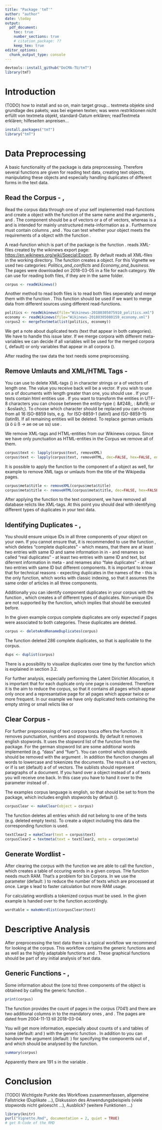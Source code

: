 ```yaml
---
title: "Package 'tmT'"
author: "author"
date: \today
output:
  pdf_document:
    toc: true
    number_sections: true
    # citation_package: ??
    keep_tex: true
editor_options: 
  chunk_output_type: console
---
```

```r
devtools::install_github("DoCMA-TU/tmT")
library(tmT)
```
\newpage
# Introduction
(TODO) how to install and so on, main target group...
textmeta objekte sind grundlage des pakets; was bei eigenen texten; was wenn restriktionen nicht erfüllt von textmeta objekt, standard-Datum erklären; readTextmeta erklären; hilfeseiten anpreisen...
```r
install.packages("tmT")
library("tmT")
```

# Data Preprocessing
A basic functionality of the package is data preprocessing. Therefore several functions are given for reading text data, creating text objects, manipulating these objects and especially handling duplicates of different forms in the text data.

## Read the Corpus - \texttt{textmeta}, \texttt{readWikinews}
Read the corpus data through one of your self implemented read-functions and create a \texttt{textmeta} object with the function of the same name and the arguments \texttt{text}, \texttt{meta} and \texttt{metamult}. The \texttt{text} component should be a \texttt{list} of \texttt{character} vectors or a \texttt{list} of \texttt{lists} of \texttt{character} vectors, whereas \texttt{meta} is a \texttt{data.frame} and \texttt{metamult} is intended for mainly unstructured meta-information as a \texttt{list}. Furthermore \texttt{meta} must contain columns \texttt{id}, \texttt{date} and \texttt{title}.
You can test whether your object meets the requirements of a \texttt{textmeta} object with the function \texttt{is.textmeta}.

A read-function which is part of the package \texttt{tmT} is the function \texttt{readWikinews}. \texttt{readWikinews} reads XML-files created by the wikinews export page: [https://en.wikinews.org/wiki/Special:Export](https://en.wikinews.org/wiki/Special:Export "Wikinews Export pages"). By default \texttt{readWikinews} reads all XML-files in the working directory. The function creates a \texttt{textmeta} object. For this Vignette we used two categories: *Politics_and_conflicts* and *Economy_and_business*. The pages were downloaded on 2018-03-05 in a file for each category. We can use \texttt{readWikinews} for reading both files, if they are in the same folder.

```r
corpus <- readWikinews()
```

Another method to read both files is to read both files seperately and merge them with the function \texttt{mergeTextmeta}. This function should be used if we want to merge data from different sources using different read-functions.

```r
politics <- readWikinews(file="Wikinews-20180305075910_politics.xml")
economy <- readWikinews(file="Wikinews-20180305080159_economy.xml")
corpus2 <- mergeTextmeta(list(politics, economy))
```

We get a note about duplicated texts (text that appear in both categories). We have to handle this issue later. If we merge corpora with different meta-variables we can decide if  all variables will be used for the merged corpora (\texttt{all = TRUE}, default) or only variables that appear in all corpora (\texttt{all = FALSE}).

After reading the raw data the text needs some preprocessing.

## Remove Umlauts and XML/HTML Tags - \texttt{removeXML removeHTML removeUmlauts}
You can use \texttt{removeXML} to delete XML-tags (\texttt{<...>}) in character strings or a \texttt{list} of \texttt{character} vectors of length one. The value you receive back will be a \texttt{character} vector. If you wish to use \texttt{removeXML} on a \texttt{list} of documents with length greater than one, you should use \texttt{lapply(object, removeXML, ...)}. 
If your texts contain html entities use \texttt{removeHTML}. If you want to transform the entities in UTF-8 characters you can choose between the entity-type (\texttt{dec=TRUE}: \&#248;, \texttt{hex=TRUE}: \&#xf8; or \texttt{entity=TRUE}: \&oslash;). To choose which character should be replaced you can choose from all 16 ISO-8859 lists, e.g. \texttt{symbolList=c(1,15)} for ISO-8859-1 (latin1) and ISO-8859-15 (latin9). If \texttt{delete=TRUE} all remaining entities will be deleted.
To replace german umlauts (ä ö ü ß -> ae oe ue ss) use \texttt{removeUmlauts}.

We remove XML-tags and HTML-entities from our Wikinews corpus. Since we have only punctuation as HTML-entities in the Corpus we remove all of them.
```r
corpus$text <- lapply(corpus$text, removeXML)
corpus$text <- lapply(corpus$text, removeHTML, dec=FALSE, hex=FALSE, entity=FALSE)
```
It is possible to apply the function to the \texttt{meta} component of a \texttt{textmeta} object as well, for example to remove XML tags or umlauts from the title of the Wikipedia pages.
```r
corpus$meta$title <- removeXML(corpus$meta$title)
corpus$meta$title <- removeHTML(corpus$meta$title, dec=FALSE, hex=FALSE, entity=FALSE)
```
After applying the function to the text component, we have removed all database relicts like XML-tags. At this point you should deal with identifying different types of duplicates in your text data.

## Identifying Duplicates - \texttt{deleteAndRenameDuplicates}, \texttt{duplist}
You should ensure unique IDs in all three components of your \texttt{textmeta} object on your own. If you cannot ensure that, it is recommended to use the function \texttt{deleteAndRenameDuplicates}, which deletes "complete duplicates" - which means, that there are at least two entries with same ID and same information in \texttt{text} \textit{and} in \texttt{meta} - and renames so called "real duplicates" - at least two entries with same ID and text, but diferrent information in meta - and renames also "fake duplicates" - at least two entries with same ID but different \texttt{text} components. \colorbox{red}{TODO:[Genauer was umbenannt wird, tabelle mit beschreibung]} It is important to know that for technical reasons - expecting duplicates in the names of the \texttt{lists} - this is the only function, which works with classic indexing, so that it assumes the same order of articles in all three components.

Additionally you can identify \texttt{text} component duplicates in your corpus with the function \texttt{duplist}, which creates a \texttt{list} of different types of duplicates. Non-unique IDs are not supported by the function, which implies that \texttt{deleteAndRenameDuplicates} should be executed before.

In the given example corpus complete duplicates are only expected if pages were associated to both categories. These duplicates are deleted. 
```r
corpus <- deleteAndRenameDuplicates(corpus)
```
The function \texttt{deleteAndRenameDuplicates} deleted 286 complete duplicates, so that \texttt{duplist} is applicable to the corpus.
```r
dups <- duplist(corpus)
```
There is a possibility to visualize duplicates over time by the function \texttt{plotScot} which is explained in section 3.2.

For further analysis, especially performing the Latent Dirichlet Allocation, it is important that for each duplicate only one page is considered. Therefore it is the aim to reduce the corpus, so that it contains all pages which appear only once and a represantative page for all pages which appear twice or more frequent. In our example we have only duplicated texts containing the empty string \texttt{""} or small relicts like \texttt{"\_\_NOTOC\_\_"} or \texttt{"* * *"}

## Clear Corpus - \texttt{makeClear}
For further preprocessing of text corpora tosca offers the function \texttt{makeClear}. It removes punctuation, numbers and stopwords. By default it removes english stopwords. It uses the stopword list of the function \texttt{stopwords} from the \texttt{tm} package. For the german stopword list are some additional words implemented (e.g. "dass" and "fuer"). You can control which stopwords should be removed with the argument \texttt{sw}. In addition the function changes all words to lowercase and tokenizes the documents. The result is a \texttt{list} of \texttt{character} vectors, or if \texttt{paragraph} is set \texttt{TRUE} (default) a \texttt{list} of \texttt{lists} of \texttt{character} vectors. The sublists should represent paragraphs of a document. If you hand over a \texttt{textmeta} object instead of a \texttt{list} of texts you will receive one back. In this case you have to hand it over to the parameter \texttt{object} instead of \texttt{text}.

The examples corpus language is english, so that \texttt{sw} should be set to \texttt{stopwords()} from the \texttt{tm} package, which includes english stopwords by default (\texttt{kind = "en"}). 
```r
corpusClear <- makeClear(object = corpus)
```

The function \texttt{makeClear} deletes all \texttt{meta} entries which did not belong to one of the texts (e.g. deleted empty texts).
To create a \texttt{textmeta} object including this data the corresponding function is used.

```r
textClear2 = makeClear(text = corpus$text)
corpusClear2 = textmeta(text = textClear2, meta = corpus$meta)
```


## Generate Wordlist - \texttt{makeWordlist}
After clearing the corpus with the function \texttt{makeClear} we are able to call the function \texttt{makeWordlist}, which creates a table of occuring words in a given corpus. THe function \texttt{table} needs much RAM. That's a problem for bis Corpora. In \texttt{makeWordlist}  we use the parameter \texttt{k} (default: \texttt{100000L}) to reduce the number of texts which are processed at once. Large \texttt{k}s lead to faster calculation but more RAM usage.

For calculating wordlists a tokenized corpus must be used. In the given example \texttt{corpusClear\$text} is handed over to the function accordingly.
```r
wordtable = makeWordlist(corpusClear$text)
```

# Descriptive Analysis
After preprocessing the text data there is a typical workflow we recommend for looking at the corpus. This workflow contains the generic functions \texttt{print} and \texttt{summary} as well as the highly adaptable functions \texttt{plotScot} and \texttt{plotWord}. These graphical functions should be part of any initial analysis of text data.

## Generic Functions - \texttt{print}, \texttt{summary}
Some information about the (one to) three components of the \texttt{textmeta} object is obtained by calling the generic function \texttt{print}.
```r
print(corpus)
```
The function provides the count of pages in the corpus (7041) and there are two additional columns in \texttt{meta} to the mandatory ones \texttt{id}, \texttt{date} and \texttt{title}. The pages are dated from 2004-11-13 till 2018-03-04.

You will get more information, especially about counts of \texttt{NA}s and tables of some \texttt{candidates} (default: \texttt{resource} and \texttt{downloadDate}) with the generic function \texttt{summary}. In addition to \texttt{candidates} you can handover the argument \texttt{list.names} (default: \texttt{names(object)}) for specifying the components out of \texttt{text}, \texttt{meta} and \texttt{metamult} which should be analysed by the function.
```r
summary(corpus)
```
Apparently there are 191 \texttt{NA}s in the variable \texttt{date}.

<!-- ## Visualisation of Corpus over Time - \texttt{plotScot} -->
<!-- One of the descriptive plotting functions in the package is \texttt{plotScot} (\textbf{S}ub\textbf{C}orpus\textbf{O}ver\textbf{T}ime) which creates a plot of counts or proportion of either documents or words in a (sub)corpus over time. The subcorpus is specified by \texttt{id} and it is possible to set the \texttt{unit} to which the dates should be floored (default: \texttt{"month"}). The argument \texttt{curves = c("exact", "smooth", "both")} determine which curve(s) should be plotted. If you select \texttt{type = "words"}, the object which you handover should be a cleared \texttt{textmeta} object. If \texttt{type = "docs"} (default) you can hand over untokenized \texttt{textmeta} object as well. -->

<!-- First of all the complete example corpus is plotted, as exact and smoothed curve. -->
<!-- ```{r, fig.width=5, fig.height=2.8, fig.align=2} -->
<!-- plotScot(corpusClear, curves = "both") -->
<!-- ``` -->
<!-- The black curve is the exact one and the red curve represents the smoothed values. As you can see there is a peak of assignments of pages to (sub)categories between December 2012 and January 2013. This is the result of 239 pages which were assigned on January 9, 2013 to one of the subcategories of the category "Medicine". The earliest pages of the subcorpus \texttt{bigdata} were assigned on September 9, 2013. -->
<!-- ```{r} -->
<!-- print(bigdata) -->
<!-- ``` -->
<!-- The following visualisation is one of the most important you should look at while analysing text data because it is useful to identify duplicates. -->
<!-- ```{r, fig.width=5, fig.height=2.8, fig.align=2} -->
<!-- plotScot(corpus, id = myUniques, rel = TRUE) -->
<!-- ``` -->
<!-- The proportion of the pages which IDs are in \texttt{myUnique} (relative to the whole corpus) is very useful for identifying time effects concerning duplicates. In the wikipedia corpus there are some drops for example on October 2011 with $0.79$ and on July 2015 with $0.83$. The zeros from August to November of 2004, January and March of 2005 and May of 2006 results from no articles in the whole corpus during these time periods. It is possible to get these values as \texttt{NAs} by setting \texttt{natozero = FALSE} in \texttt{plotScot}. This only has an effect if \texttt{rel = TRUE} and is offered by many other functions in the package. Usually all plot functions in the package \texttt{tmT} return the data belonging to the plot as invisible output. These plot functions offer a lot more functionality, which cannot be displayed in detail here. You can have a look at the corresponding help functions for further possibilities. -->

<!-- ## Frequency Analysis - \texttt{plotWord} -->
<!-- The other descriptive plotting function is \texttt{plotWord} which performs a frequency analysis. Most of the arguments does not differ from \texttt{plotScot}. But the options \texttt{wordlist} and \texttt{link = c("and", "or")} are added for specifying the words of the frequency analysis and their link within one vector. In detail \texttt{wordlist} could either be a \texttt{list} of \texttt{character} vectors or a single \texttt{character} vector, which will be coerced to a \texttt{list} of the vectors length. Each \texttt{list} entry represents a set of words which all (default \texttt{link = "and"}) or one of them (\texttt{link = "or"}) should appear in a article to be counted. The function uses \texttt{subcorpusWord} with \texttt{out = "count"}, which is explained later on, for counting. -->

<!-- The example corpus contains pages from Wikipedia concerning the categories (and their subcategories) "Journalism", "Medicine" and "Big data". Therefore some typical words out of these categories were taken to perform a frequency analysis. First of all the words \textit{hospital}, \textit{pill} and \textit{drug} were taken. -->
<!-- ```{r, fig.width=5, fig.height=3.5, fig.align=2, fig.show="hold"} -->
<!-- wordsMed = list("hospital", "pill", "drug", c("hospital", "pill", "drug")) -->
<!-- plotWord(corpusClear, wordlist = wordsMed, curves = "smooth", -->
<!--   ylim = c(0, 20), legend = "topleft") -->
<!-- plotWord(corpusClear, wordlist = wordsMed, link = "or", curves = "smooth", -->
<!--   ylim = c(0, 20), legend = "topleft") -->
<!-- ``` -->
<!-- In the figures above you can see the difference between the \textit{and} link and \textit{or} link. The three curves indicating the single words rises to the end of observation time and seem proprtional to the observed pages over time. The word \textit{pill} appears much less than the other two words and for this reason the curve of all three words together, which always has to lie beneath the lowest single curve if \texttt{link = "and"}, is zero on nearly every observation point. In the second figure the same single curves are shown. The fourth curve represents all three words again, but setting \texttt{link = "or"}. Off course the curve has to lie above all three single curves at every point. This is given except in one point which is caused by smoothing the curves. The curve lies above the three others in every point if you choose \texttt{curves = "exact"}. While the effect of the word \textit{pill} is marginal for the cumulated curve it is remarkable that the intersect between pages, which contain the word \textit{hospital} or \textit{drug}, is not as high as one could expect. -->

<!-- In another figure the counts of pages in which the words \textit{scale}, \textit{large} and \textit{computer} appear, are analysed. You can see that it is often useful to compare smoothed and exact curves. -->
<!-- ```{r, fig.width=5, fig.height=3, fig.align=2} -->
<!-- plotWord(corpusClear, wordlist = list(c("scale", "large", "computer")), link = "or", -->
<!--   curves = "both", both.lwd = 2, legend = "topleft") -->
<!-- ``` -->
<!-- With setting \texttt{curves = "both"}, which means that exact and smoothed curves are plotted, you can see the event on January 2013, like in the first figure of \texttt{plotScot}, in the light blue (exact) curve. This shows that the event is not limited to pages from the category "Medicine". Therefore the event could have to do with some database structuring of Wikipedia at these dates or maybe the curve which should specify words from the category "Big data" includes pages from the category "Medicine". The bigger and deeper colored curves represents the smoothed values. This ones increases for later dates. This fits to the expectation of "Big data" as a more modern category than the other ones. However there is no chance of validation due to this figure. -->

<!-- ## Write CSV Files - \texttt{showArticles}, \texttt{showMetadata} -->
<!-- There are two functions for writing csv files implemented in the \texttt{tmT} package. Both needs an any-formated \texttt{textmeta} object in \texttt{showArticles}, respectively the \texttt{meta} component of any-formated \texttt{textmeta} object in \texttt{showMetadata}, so you can even handover a \texttt{textmeta} object with tokenized documents to \texttt{showArticles}. The default of the parameter \texttt{id} in \texttt{showArticles} are all document IDs of the corpus as a \texttt{character} vector, but it is possible to handover a \texttt{character} matrix as well, so that each column will be represented in seperated csv file. In the first column of the csv file there will be the ID of each document, in the second and third the title and the date, whereas in the fourth column there will be the text itself. -->

<!-- Six IDs are sampled from the whole corpus with a given seed. These pages are saved as \texttt{corpus1lesen.csv} and are returned as invisible to \texttt{temp}. -->
<!-- ```{r} -->
<!-- set.seed(123) -->
<!-- id = sample(corpus$meta$id, 6) -->
<!-- temp = showArticles(corpus, id = id) -->
<!-- temp[, c("id", "date", "title")] -->
<!-- ``` -->
<!-- These six pages contain a "real duplicate". Looking at the column \texttt{id} you can identify them. The six titles seems to lead to pages which are from different categories. Therefore you can have a look at the meta data. -->

<!-- The default of the parameter \texttt{id} in \texttt{showMetadata} are the IDs which are in the column \texttt{meta\$id}. You can also handover a matrix of IDs like in \texttt{showArticles} and you can specify which columns of the \texttt{meta} component you want to be written in the csv by setting the argument \texttt{cols} (default: \texttt{colnames(meta)}). -->

<!-- Analogously to \texttt{showArticles} the following code example will create three files named \texttt{corpus<i>meta.csv}, where $i = 1,2,3$ stands for the $i$-th column of the matrix of IDs. -->
<!-- ```{r} -->
<!-- temp = showMetadata(corpus$meta, id = matrix(id, nrow = 2), -->
<!--   cols = c("title", "categoryCall", "touched")) -->
<!-- temp -->
<!-- ``` -->
<!-- The function shows that the sampled pages are from all three category calls "Medicine", "Journalism" and "Big data". Five out of six pages were touched in the last month before downloading. -->

<!-- # Generating Subcorpora -->
<!-- The preprocessing which was done before is mandatory. For further preparation the package offers functions for filtering the corpus by dates, wordcount or search terms to generate subcorpora. -->

<!-- ## Filter Corpus by Dates - \texttt{subcorpusDate} -->
<!-- There are two implemented ways to filter your text corpora: One of these is the function \texttt{subcorpusDate}, which filters a given \texttt{textmeta} object by a time period. The function works on any formated objects of \texttt{class} \texttt{textmeta} and extracts documents out of the \texttt{text} component, from which the date column in the \texttt{meta} component is in between \texttt{s.date} and \texttt{e.date} - including texts from both dates. The return value is the filtered \texttt{textmeta} object or a \texttt{list} which could be the \texttt{text} component of a \texttt{textmeta} object respectively, if you hand over the \texttt{text} and \texttt{meta} component not as a \texttt{textmeta} object. -->

<!-- The example corpus is filtered to pages which are first associated between 2011 and 2016. -->
<!-- ```{r} -->
<!-- corpusDate = subcorpusDate(corpusClear, s.date = "2011-01-01", e.date = "2016-12-31") -->
<!-- print(corpusClear) -->
<!-- print(corpusDate) -->
<!-- ``` -->
<!-- The filtered corpus contains 2353 pages. TODO:(differenz ...) -->

<!-- ## Filter Corpus by Wordcount - \texttt{subcorpusCount} -->
<!-- TODO:(folgt...) -->

<!-- ## Filter Corpus by Words - \texttt{subcorpusWord} -->
<!-- The use of \texttt{subcorpusWord} works analogously. It filters the \texttt{text} component of a \texttt{textmeta} object by appearances of specific words. The function uses regular expressions and is very powerful by this. It filters the given documents in the \texttt{text} component by some words handed over by \texttt{search}, which could be a simple \texttt{character} vector or a \texttt{list} of \texttt{data.frames}. In the case of a character vector handed over the entries of the vector are linked by an \textit{or}, so \textit{any} of the words must appear in one specific document for it to be returned. -->

<!-- Maybe you are not interested in the texts of the documents itself. Therefore you can set \texttt{out} to control the output: By default (\texttt{out = text}) you get the filtered documents or if you hand over the argument \texttt{object} the corresponding \texttt{textmeta} respectively back. If you choose \texttt{out = bin} you get the corresponding logical vector of indices and if you choose \texttt{out = count} you get a matrix - with the number of documents rows and the \texttt{search}-length respectively vector-length columns - which indicates in row \textit{i} and column \textit{j} how often the \textit{j}-th word of the \texttt{wordlist} appears in the according \textit{i}-th document. -->

<!-- First of all small examples are given for understanding the functionality of the function \texttt{subcorpusWord}. An examples for the \textit{or}-link is given by the next code example. -->
<!-- ```{r} -->
<!-- toyCorpus = list(text1 = "schaafdung", text2 = "anything") -->
<!-- searchterm = c("schaaf", "afd", "dung", "anything") -->
<!-- subcorpusWord(text = toyCorpus, search = searchterm, out = "bin") -->
<!-- ``` -->
<!-- The returned values are \texttt{TRUE} twice. There is at least one pattern in the \texttt{searchterm} vector which appears at least once in each of the strings \textit{schaafdung} and \textit{anything}. -->

<!-- In the case of a \texttt{list} of \texttt{data.frames} handed over each \texttt{data.frame} is linked by an \textit{or} and should contain columns \texttt{pattern}, \texttt{word} and \texttt{count}. The parameter \texttt{pattern} includs the search terms, the column \texttt{word} is a logical variable which controls whether words (\texttt{TRUE}) or patterns are searched. Alternatively \texttt{word} can be a \texttt{character} string containing the keyword \texttt{left} or \texttt{right} for left- or right-truncated search. You must set the argument \texttt{count} to an \texttt{integer}. As you can imagine this argument controls how often a word or pattern must appear in a document for it to be returned. Rows in each \texttt{data.frame} are linked by an \textit{and}. An example is given by the following code. -->
<!-- ```{r} -->
<!-- searchframe = data.frame(pattern = searchterm, word = FALSE, count = 1) -->
<!-- subcorpusWord(text = toyCorpus, search = searchframe, out = "bin") -->
<!-- ``` -->
<!-- In the case that \texttt{words} is handed over as \texttt{data.frame}, the \textit{and} link is active. The function checks whether all of the patterns appear as part of words in the two entries of \texttt{texts}. Therefore the function returns \texttt{FALSE} twice. -->

<!-- In another use case delete the word \textit{anything} from the search terms. -->
<!-- ```{r} -->
<!-- subcorpusWord(text = toyCorpus, search = searchframe[1:3,], out = "bin") -->
<!-- ``` -->
<!-- If you omit the word \textit{anything} from \texttt{words} you receive a \texttt{TRUE} for text1 (\textit{schaafdung}) - all three patterns appear in it - and a \texttt{FALSE} for text2 (\textit{anything}), because not all patterns appear in it, not even one of them. -->

<!-- An example of \texttt{out = count} to receive a count for each text and search term combination is given by the following. -->
<!-- ```{r} -->
<!-- subcorpusWord(text = list(text1 = c("i", "was", "here", "text"), -->
<!--   text2 = c("some", "text", "about", "some", "text", "and", "something", "other")), -->
<!--   search = c("some", "text"), out = "count") -->
<!-- ``` -->
<!-- In the case of \texttt{out = count} it is useful, that \texttt{search} is a simple \texttt{character} vector. -->

<!-- Another application of \texttt{subcorpusWord} is to apply the function with \texttt{word = TRUE}, so that the function searchs only for single words, not for strings containing these words. This is displayed by the following example. -->
<!-- ```{r} -->
<!-- searchterm = list(text1 = "land and and", text2 = c("and", "land", "and", "and")) -->
<!-- searchframe = list( -->
<!--   data.frame(pattern = "and", word = FALSE, count = 1), -->
<!--   data.frame(pattern = "and", word = TRUE, count = 1)) -->
<!-- subcorpusWord(text = searchterm, search = searchframe, out = "count") -->
<!-- ``` -->
<!-- The function returns counts \texttt{c(3, 4)} for the simple pattern search and \texttt{c(2, 3)} for the word search, cause the word \textit{and} appears once in every document of \texttt{searchterm} only as pattern and not as single word. -->

<!-- After understanding the functionality of the function, finally it is used for filtering the Wikipedia corpus. The example corpus is filtered to those pages which fit to the chosen categories sofar, that the name of one of the catagories should appear on the page at least once, even as pattern. It is not necessary to set \texttt{ignore.case} because the Wikipedia corpus was cleared before. This step includes that all words are lower case now. TODO:[AND OR, OR Logik] -->
<!-- ```{r} -->
<!-- searchterm = list( -->
<!--   data.frame(pattern = "journalism", word = FALSE, count = 1), -->
<!--   data.frame(pattern = c("big", "data"), word = FALSE, count = 1), -->
<!--   data.frame(pattern = "medicine", word = FALSE, count = 1)) -->
<!-- corpusFiltered = subcorpusWord(corpusDate, search = searchterm) -->
<!-- print(corpusDate) -->
<!-- print(corpusFiltered) -->
<!-- ``` -->
<!-- The date and word filtered corpus consists of 1460 pages. TODO:[differenz angeben] -->

<!-- # Latent Dirichlet Allocation -->
<!-- The main analytical functionality requested by text mining tools is to perform and analyse a Latent Dirichlet Allocation. In the package \texttt{tmT} this is ensured by the function \texttt{LDAstandard} for performing the LDA, functions for validating the LDA results and various functions to visualize the results in different ways, especially over time. It is possible to analyse individual articles and its topic allocations as well. In addition a function for preparing your corpus for performing a Latent Dirichlet Allocation is given. This function creates a object which can be handed over to the function you could use for a LDA. -->

<!-- ## Transform Corpus - \texttt{docLDA} -->
<!-- The last step before performing a Latent Dirichlet Allocation is to create corpus data, which could be handed over to the function \texttt{lda.collapsed.gibbs.sampler} from the \texttt{lda} package or the function \texttt{LDAstandard} from this package respectively. This is gained by using the function \texttt{docLDA} with its arguments \texttt{text} (\texttt{text} component of a \texttt{textmeta} object) and \texttt{vocab} (\texttt{character} vector of vocabularies). These vocabularies are the words which are taken into account for LDA. -->

<!-- You can have a look at the documentation of the \texttt{lda.collapsed.gibbs.sampler} for further reading. Now a short insight is given. The function offers options \texttt{ldacorrect}, \texttt{excludeNA} and \texttt{reduce} set all \texttt{TRUE} by default. The returned value is a \texttt{list} in which every entry symbolizes an article and contains a matrix with two rows. In the first row there is the index of each word in \texttt{vocab} minus one, in the second row there is the number of appearances of each word in the article. The option \texttt{ldacorrect = TRUE} ensures the second row is always one and the number of the appearances of the word will be shown by the number of columns belonging to this word. -->

<!-- Looking at the example corpus at first a new wordlist must be generated based on the filtered corpus. -->
<!-- ```{r} -->
<!-- wordtableFiltered = makeWordlist(corpusFiltered$text) -->
<!-- ``` -->
<!-- ```{r, eval = FALSE} -->
<!-- head(sort(wordtableFiltered$wordtable, decreasing = TRUE)) -->
<!-- ``` -->
<!-- ```{r, echo = FALSE} -->
<!-- sortedWords = sort(wordtableFiltered$wordtable, decreasing = TRUE) -->
<!-- a = head(sortedWords) -->
<!-- names(a)[1] = "-" -->
<!-- print(a) -->
<!-- ``` -->
<!-- The most frequent "word" which appears in the filtered corpora is the sign "-" with a count of 15431, so that it appears more than nine times on a page in mean. The second frequent word is \textit{edit}. Maybe this word and \textit{retrieved} should be handled as a stopword, as well "-" as word is discussable. Nevertheless these words are also considered for analysis. You could discuss whether it is meaningful to delete these words through an additional step of \texttt{makeClear} as done in section 2.4. -->
<!-- ```{r} -->
<!-- words5 = names(sortedWords)[sortedWords > 5] -->
<!-- pagesLDA = docLDA(text = corpusFiltered$text, vocab = words5) -->
<!-- ``` -->
<!-- After receiving the words which appear at least six times in the whole filtered corpus, the function \texttt{docLDA} is applied to the example corpus with \texttt{vocab = words5}. The object \texttt{pagesLDA} will be handed over to the function which performs a Latent Dirichlet Allocation. -->

<!-- ## Performing LDA - \texttt{LDAstandard} -->
<!-- The function which has to be applied first to the corpus manipulated by \texttt{docLDA} is \texttt{LDAstandard}. Therefore the function offers the options \texttt{K} (\texttt{integer}, default: \texttt{K = 100L}) to set the number of topics, \texttt{vocab} (\texttt{character} vector) for specifying the words which are considered in the manipulation of the corpus and several more e.g. number of iterations for the burnin (default: \texttt{burnin = 70}) and the number of iterations for the gibbs sampler (default: \texttt{num.iterations = 200}). The result will be saved in a \texttt{R} workspace, the first part of the results name can be specified by setting the option \texttt{folder} (default: \texttt{folder = "lda-result"}). -->

<!-- In the concrete example corpus the manipulated corpus \texttt{pagesLDA} is used for \texttt{documents}, the topic number is set to \texttt{K = 10} and for reproducibility a seed is set to \texttt{seed = 123}. The filename consist of the \texttt{folder} argument followed by the options of \texttt{K}, \texttt{num.iterations}, \texttt{burnin} and the \texttt{seed} of the LDA. -->
<!-- ```{r, eval = FALSE} -->
<!-- LDAstandard(documents = pagesLDA, K = 10L, vocab = words5, seed = 123) -->
<!-- load("lda-result-k10i200b70s123.RData") #umbenennen -->
<!-- ``` -->
<!-- ```{r, include = FALSE} -->
<!-- load("lda-result-k10i200b70s123.RData") -->
<!-- ``` -->
<!-- For validation of the LDA result and further analysis, the result is loaded back to workspace. -->

<!-- ## Validation of LDA Results - \texttt{intruderWords}, \texttt{intruderTopics} -->
<!-- For validation of LDA results there are two functions in the package. These functions expect user input, the user works like a text labeller. The LDA result is handed over by setting \texttt{beta = result\$topics}. During the function \texttt{intruderWords} the labeler gets a set of words. The number of words can be set by \texttt{numOutwords} (default: 5). This set represents one topic. It includes a number of intruders (default: \texttt{numIntruder = 1}), which can also be zero. In general, if the user identifies the intruder(s) correctly this is an identifier for a good topic allocation. You can set options \texttt{numTopwords} (default: 30) to control which top words of each topic are considered for this validation. In addition it is possible to enable or disable the possibility for the user to mark nonsense topics. By default this option is enabled (\texttt{noTopic = TRUE}). The true intruder can be printed to the console after each step with \texttt{printSolution = TRUE} (default: \texttt{FALSE}). -->
<!-- TODO:[non-preprocessed corpus nach removexml, ..] -->

<!-- The LDA result of the example corpus is checked by \texttt{intruderWords} with a number of intruders of zero or one. -->
<!-- ```{r, eval = FALSE} -->
<!-- set.seed(101) -->
<!-- intWords = intruderWords(beta = result$topics, numIntruder = 0:1) -->
<!-- ``` -->
<!-- ```{r, include = FALSE} -->
<!-- set.seed(101) -->
<!-- intWords = intruderWords(beta = result$topics, numIntruder = 0:1, -->
<!--   test = TRUE, testinput = as.character(c(5,0,0,5,1,2,0,5,3,5))) -->
<!-- ``` -->
<!-- ```{r, echo = FALSE} -->
<!-- set.seed(101) -->
<!-- toDelete = intruderWords(beta = result$topics, numIntruder = 0:1, -->
<!--   test = TRUE, testinput = "q", printSolution = TRUE) -->
<!-- ``` -->
<!-- As an illustration the first set is shown. Obviously the word \textit{newspaper} does not fit into the set with the words \textit{computational}, \textit{cell}, \textit{cells} and \textit{engineering}. Therefore the user would type \texttt{5} and press enter. If the user wants to mark nonsense topics he would type an \texttt{x} (in the summary the number of meaningful topics is shown) and \texttt{0} if he thinks there is no intruder word. Actually \textit{newspaper} is the true intruder in the set above. As an example user input \texttt{c(5, 0, 0, 5, 1, 2, 0, 5, 3, 5)} is considered. -->
<!-- ```{r} -->
<!-- print(intWords) -->
<!-- ``` -->
<!-- By printing the object of \texttt{intruderWords} to the console, you get information about options for the validation strategy and a results matrix with ten rows an three columns. The rows indicate the different sets of potential intruders. For each set the matrix contains information how many intruder are in the specific set, how many intruders were missed by the user and how many false intruders were named. Certainly the columns \texttt{missIntr} und \texttt{falseIntr} matchs if \texttt{numIntruder} is a scalar and the user names exactly this number of potential intruders for each set. -->
<!-- ```{r} -->
<!-- summary(intWords) -->
<!-- ``` -->
<!-- Applying \texttt{summary} to an object of type \texttt{intruderWords} will result in an ouput of some measures concerning the validation. Each function call contains ten sets. You are able to continue labelling by calling \texttt{intruderWords} with \texttt{oldResult = intWords} if your set was not finished. -->
<!-- ```{r, eval = FALSE} -->
<!-- intWords = intruderWords(oldResult = intWords) -->
<!-- ``` -->

<!-- Analogously to \texttt{intruderWords} you can use \texttt{intruderTopics} for validation the other way around. This function is used for validation of topics associated to a specific document instead of validation of words associated to one topic. Therefore the document is displayed in another window and a sample of topics - represented by the ten \texttt{top.topic.words} - is shown in the console. You should hand over in \texttt{text} the text component of the original untokenized corpus before manipulation by \texttt{makeClear}, so that the document is kind of readable. The user then names the intruder(s). There are options for different numbers of topics and intruders like in \texttt{intruderWords} as well. The parameter \texttt{theta} should be set to \texttt{result\$document\_expects} given \texttt{result} is the LDA result. An example call is given below. -->
<!-- ```{r, eval = FALSE} -->
<!-- intruderTopics(text = corpus$text, id = ldaID, -->
<!--   beta = result$topics, theta = result$document_expects) -->
<!-- ``` -->

<!-- ## Clustering of Topics - \texttt{clusterTopics}, \texttt{mergeLDA} -->
<!-- For analysing topic similarities it is useful to cluster the topics. The function \texttt{clusterTopics} implements this. The main argument is \texttt{topics} and should be set to the \texttt{topics} element of your \texttt{result} object. You could specify \texttt{file}, \texttt{width} and \texttt{height} (both \texttt{integers}) to write the resulting plot to a pdf. Other options are \texttt{topicnames} for labelling the topics in the plot and \texttt{method} (default: \texttt{"average"}), which influences the way the topics are clustered. The \texttt{method} statement is used for applying the distance matrix to the function \texttt{hclust}. The distance matrix is computed based on the hellinger distance and is returned in a list together with the value of the \texttt{hclust} call as invisible by \texttt{clusterTopics}. -->

<!-- ```{r, fig.width=5, fig.height=3.3, fig.align=2} -->
<!-- clustRes = clusterTopics(ldaresult = result, xlab = "Topic", ylab = "Distance") -->
<!-- names(clustRes) -->
<!-- ``` -->
<!-- The same plot as above can be recreated by calling \texttt{plot(clustRes\$cluster)}. In the plot you can see the similarities concerning the hellinger distance of the topics. Maybe it is of interest to look deeper at similar topics. In this example you could look at the topics 4 and 5. -->
<!-- ```{r} -->
<!-- library(lda) -->
<!-- top.topic.words(result$topics[4:5, ], num.words = 6) -->
<!-- ``` -->
<!-- The top six representative words of the topics 4 and 5 do not look like they come from similar topics. This can be a side effect of the example corpus which is only a set of articles from three different categories in wikipedia, but ten topics were choosen for the LDA. There are also many words in the corpus which should be deleted in preprocessing like \textit{edit} and one letter words. -->

<!-- It is possible to merge different results of LDAs by calling \texttt{mergeLDA(list(result1, result2, ..., resultN))}. The function \texttt{mergeLDA} binds the \texttt{topics} elements of the results by row and only consider words which appears in all results. As result you receive the \texttt{topics} matrix including all topics from the given results. -->

<!-- ## Visualisation of Topics over Time - \texttt{plotTopic} -->
<!-- As extension of the highly flexible functions \texttt{plotScot} and \texttt{plotWord} the package \texttt{tmT} offers at least one more plotting function of the same type. The function \texttt{plotTopic} does something very similar to these two functions. It pictures the counts or proportion of words allocated to different topics of a LDA result over time. The result object is handed over in \texttt{ldaresult}, the belonging IDs of documents as a \texttt{character} vector in \texttt{ldaid}. In \texttt{object} the function expect a strictly tokenized \texttt{textmeta} object. You could set \texttt{select} for selecting topics by an \texttt{integer} vector. By default all topics are selected. Analoguesly to \texttt{wnames} in \texttt{plotWord} it is possible to set topic names with \texttt{tnames}. By default the index and the most representative word (\texttt{top.topic.words}) per topic are chosen as names. For further individualisation the function offers mostly the same options as \texttt{plotScot} and \texttt{plotWord}. -->

<!-- Often it is useful to choose \texttt{curves = "smooth"} if you do not select topics, because there is a massive fluctuation of exact curves. However, it is important to have a look at the exact curves, because the smoothed curves are someway manipulated by the statement \texttt{smooth}, so the user is tempted to optimise the smoothing parameter for getting the curves he or she wants. -->
<!-- ```{r, fig.width=5.5, fig.height=3.5, fig.align=2} -->
<!-- plotTopic(object = corpusFiltered, ldaresult = result, ldaID = ldaID, -->
<!--   rel = TRUE, curves = "smooth", smooth = 0.1, legend = "none", ylim = c(0, 0.4)) -->
<!-- ``` -->
<!-- There are not less than three topics with clear peaks at the first quarter of the years 2012, 2014 and 2015. At the beginning of year 2013 there is also a small peak of another topic. This is a good example for identifying periods of time where reporting could be less diversely. In the given example it is cumbersome trying to find reasons for the peaks. -->

<!-- There is no difference of handing over an inflated corpus with documents which were not used for LDA. But the corpus must contain all documents of the LDA. -->
<!-- ```{r, fig.width=5.5, fig.height=3.5, fig.align=2} -->
<!-- plotTopic(object = corpusClear, ldaresult = result, ldaID = ldaID, -->
<!--   select = c(1:2, 7:8), rel = TRUE, curves = "both", smooth = 0.1) -->
<!-- ``` -->
<!-- In the graphic above you could see, that the topic \textit{medicine} is nearly time independent. However the topic \textit{news} has a peak on the first half of the year 2012, the topic \textit{syndrome} on the first quarter of 2014. The topic \textit{data} is less represented. Therefore the peak at the end of 2013 is considerable. The light colors display the exact curves. Obvoiusly they alternate irrregular. -->

<!-- ## Visualisation of Topic Share over Time - \texttt{sedimentPlot} -->
<!-- The function \texttt{sedimentPlot} offers possibilities to create so called sediment visualisations of topics over time. It requires arguments \texttt{ldaresult}, \texttt{ldaid} and \texttt{meta} as introduced before. There are options \texttt{select}, \texttt{tnames}, \texttt{unit} and others. Additionally you can set \texttt{threshold} to a \texttt{numeric} between 0 and 1, as a limit, which a topics proportion have to surpass at least once to be plotted. -->

<!-- Because this seems to be interesting topics \textit{T1.syndrome} (red curve), \textit{T3.health} (green) and \textit{T7.medicine} (blue) are plotted in a sediment plot. The chosen \texttt{unit} is \texttt{"bimonth"} (default is \texttt{"quarter"}). -->
<!-- ```{r, eval = FALSE} -->
<!-- sedimentPlot(ldaresult = result, ldaID = ldaID, meta = corpusFiltered$meta, -->
<!--   select = c(7, 3, 1), unit = "bimonth", sort = FALSE) -->
<!-- ``` -->
<!-- ```{r, echo=FALSE, fig.width=5.5, fig.height=3, fig.align=2} -->
<!-- par(mar = c(3.5,3,1.5,1.5)+0.1) -->
<!-- sedimentPlot(ldaresult = result, ldaID = ldaID, meta = corpusFiltered$meta, -->
<!--   select = c(7, 3, 1), unit = "bimonth", sort = FALSE) -->
<!-- # evtl legend optimieren, main, xlab, ylab -->
<!-- # evtl plotSediment statt sedimentPlot -->
<!-- ``` -->
<!-- (TODO) Interpretation. -->

<!-- ## Visualisation of Words in Topic over Time - \texttt{plotTopicWord, plotWordpt} -->
<!-- Another visualise topics over time is given by \texttt{plotTopicword}. It displays the counts or proportion of given topic word combinations. If \texttt{rel = TRUE} the baseline for normalisation are the words counts, not the counts of topics. Arguments which have to specified are \texttt{object} (corpus, \texttt{textmeta} object), \texttt{docs} (corpus manipulated by \texttt{docLDA}, the input for \texttt{LDAstandard}) and the \texttt{ldaresult} with its \texttt{ldaid} (IDs of documents in \texttt{docs} or \texttt{ldaresult} respectively). The function asks for \texttt{docs} for complexity reasons. The certain object should be created while preparation for LDA anyway. The options \texttt{wordlist} and \texttt{select} are known from other plot functions and offer a lot of different topic word combinations which should be plotted by \texttt{plotTopicword}. -->

<!-- In the example corpus the proportion of the word \textit{medical} in the topics one, three and seven is explored. The chosen word is the fifth most frequently word in the filtered corpus. The \texttt{top.topic.words} of the three chosen topics are \textit{syndrome} (lightgreen curve), \textit{health} (orange) and \textit{medicine} (purple). -->
<!-- ```{r, fig.width=5.5, fig.height=3.5, fig.align=2} -->
<!-- plotTopicWord(object = corpusFiltered, docs = pagesLDA, ldaresult = result, ldaID = ldaID, -->
<!--   wordlist = "medical", select = c(1, 3, 7), rel = TRUE, legend = "none") -->
<!-- ``` -->
<!-- The graphic shows that the word \textit{medical} is associated to the topic \textit{health} most often. Drops of the orange curve goes with peaks of the purple curve (\textit{medicine}). Aspects like this can be find easily with \texttt{plotTopicWord} and should lead to further analysis of the corresponding dates. The little peak of the topic allocations at January 2014 does not surprise because the topic itself has a massive peak at this date which you could see in the graphic before. -->

<!-- For interpretating it is important to keep in mind the baseline, the word counts of \textit{medical}. To display this the sums of all topic-word proportions are calculated and are expected to be one for all dates. -->
<!-- ```{r, eval = FALSE} -->
<!-- tab = plotTopicWord(corpusFiltered, pagesLDA, result, ldaID, "medical", rel = TRUE) -->
<!-- all(round(rowSums(tab[, -1]), 10) == 1) -->
<!-- ``` -->
<!-- ```{r, include = FALSE} -->
<!-- tab = plotTopicWord(corpusFiltered, pagesLDA, result, ldaID, "medical", rel = TRUE) -->
<!-- all(round(rowSums(tab[, -1]), 10) == 1) -->
<!-- ``` -->
<!-- ```{r, echo = FALSE} -->
<!-- all(round(rowSums(tab[, -1]), 10) == 1) -->
<!-- ``` -->
<!-- This is confirmed by the call above. For some analysis maybe it could be interesting to take the other possible baseline, the topic counts, into account. Therefore there is an additional function called \texttt{plotWordpt}. -->

<!-- The function \texttt{plotWordpt} works analogously like its pendant \texttt{plotTopicWord}, but with baseline topic sums instead of word sums. The difference between both functions \texttt{plotWordpt} and \texttt{plotTopicWord} is given by the fact that \texttt{plotWordpt} considers topic peaks. You will get the relative counts of the selected word(s) in the selected topic(s). Obviously all curves sum up to one if you choose any topic and the whole vocabulary list as wordlist. -->
<!-- ```{r, fig.width=5.5, fig.height=3.5, fig.align=2} -->
<!-- plotWordpt(object = corpusFiltered, docs = pagesLDA, ldaresult = result, ldaID = ldaID, -->
<!--   wordlist = "medical", select = c(1, 3, 7), rel = TRUE) -->
<!-- ``` -->
<!-- The plot indicates some peaks of the word \textit{medical} in the topic \textit{T3.health} especially in the middle of the years 2011, 2012 and 2014. The proportions of \textit{medical} in the other two topics do not differ from zero often. In the end of 2011 and the middle of 2013 the topic proportion of the word increases in both topics, but do not reach five percent of the topic words in the given months. -->

<!-- ## Visualisation of Words in Articles allocated to Topics - \texttt{plotWordSub} -->
<!-- Mention a problem where you want to identify words which are used frequently in articles allocated to a topic. The function which realizes a plot to the problem is called \texttt{plotWordSub}. The first problem is allocation of topics. Therefore you set a absolute or relative limit how often words of a given article are allocated to one topic. Additionally you have to specify whether one article is allocated exactly once, maximum once or multiple times depending on the \texttt{limit} argument. The default is \texttt{limit = 10} and \texttt{alloc = "multi"}, so an article is allocated to a topic if it contains at least 11 words which are allocated to the given topic. Multiple or no allocations are possible. After allocating the articles to the topics the function creates subcorpora using \texttt{subcorpusWord}. To control the filter you have to set the \texttt{search} argument. The counts of the subcorpora (normalized to their whole corpora) are plotted. There are many options to personalize your plot like in the other plot functions. -->
<!-- ```{r, fig.width=5.5, fig.height=3.5, fig.align=2} -->
<!-- searchmed = data.frame(pattern = "medical", word = TRUE, count = 4) -->
<!-- plotWordSub(object = corpusFiltered, ldaresult = result, ldaID = ldaID, limit = 1/3, -->
<!--   select = c(1, 3, 7), search = searchmed, unit = "quarter", legend = "bottomright") -->
<!-- ``` -->
<!-- The plot shows subcorpora generated by the \texttt{search} argument above, which means articles must contain the word \textit{medical} at least four times. The corpora from which these subcorpora are generated have to contain one third of words which are allocated to the corresponding topic (\texttt{limit = 1/3}). The curves of the topics \textit{T1.syndrome}, \textit{T3.health} and \textit{T7.medicine} differ lot from one to another quarter. This could be a problem of this example corpus, because the publication dates appears in groups, so that there are many quarters where no articles were published. This effect can be seen in the green curve best. The orange and purple curves seems to be interpretable, but time effects are difficult to determine from this plot. The function \texttt{subcorpusWord} could be used as a indicator how journalism reports in a given topic in dependence to the time. -->

<!-- ## Heatmap of Topics over Time including Clustering - \texttt{totHeat} -->
<!-- Beside the plot functions using \texttt{Base R} there is one function using functionality from \texttt{gplots}. The function is called \texttt{totHeat}. Maybe there will be an opportunity to implement this function in \texttt{Base R} in later updates. The use case for \texttt{totHeat} is given by searching for explicit peaks of coverage of some topics. Therefore the resulting heatmap shows the deviation of the proportion of a given topic at this current time from its mean proportion. In addition a dendrogramm is plotted on the left side of the heatmap showing similarities of topics. The clustering is performed with \texttt{hclust} on the dissimilarities computed by \texttt{dist}. -->

<!-- By default the  proportions are calculated on the article lengths, but it is possible to force calculation on only the LDA vocabulary by setting \texttt{object} to a \texttt{textmeta} object only including meta information. Otherwise a strictly tokenized \texttt{textmeta} object is required. The parameters \texttt{ldaresult} and \texttt{ldaid} expect a LDA result and according IDs like in functions mentioned before. Options \texttt{tnames} (topic label), \texttt{file} (if you want to save the plot in a pdf) and \texttt{unit} (default: round dates to \texttt{"year"}) are given as well. Additionally it is possible to set whether the deviations should be normalised to take different topic sizes into account (default: \texttt{norm = FALSE}). You can change the intervals of labeling on the x-axis by setting \texttt{date\_breaks}. By default (\texttt{date\_breaks = 1}) every label is drawn. If you choose \texttt{date\_breaks = 5} every fifth label will be drawn. -->

<!-- The peak of the topic \textit{T1.syndrome} in January 2014 was mentioned several times before. This should be visible in the following heatmap as well. As compromise between clarity and interpretability \texttt{unit = "quarter"} is chosen. -->
<!-- ```{r, fig.height=6, fig.width=10} -->
<!-- totHeat(object = corpusFiltered, ldaresult = result, ldaID = ldaID, unit = "quarter") -->
<!-- ``` -->
<!-- ```{r, fig.height=6, fig.width=10} -->
<!-- plotHeat(object = corpusFiltered, ldaresult = result, ldaID = ldaID, unit = "quarter") -->
<!-- ``` -->
<!-- As expected the \textit{T1.syndrome} topics peak is clearly identifiable. The according rectangle at the first quarter of 2014 is colored by the deepest red of this figure. On the other hand mostly all other quarters of years concerning this topic are colored lightblue. Other remarkable quarters are for example the fourth quarter of 2015 or 2016, where the topic \textit{T2.data} or \textit{T4.cells} respectively has noticeable peaks. The dendrogramm shows that none of the topics are similar to another concerning the absolute deviations of topic proportion from the mean topic proportion per quarter. This approves the findings of clustering the topics with \texttt{clusterTopics}. -->

<!-- ## Individual Cases Contemplation - \texttt{topArticles}, \texttt{topicsInText} -->
<!-- For some reason it is useful to look at some individual cases sometimes. Especially the documents with the highest counts or proportion of words belonging to one topic are of interest. These documents can be extracted by \texttt{topArticles}. By default (\texttt{rel = TRUE}) the proportion is considered. The function requires a \texttt{ldaresult} and the according \texttt{ldaid}. It offers options \texttt{select}, \texttt{limit} and \texttt{minlength}, which control how much articles per topic (default: all topics) are given back (default: \texttt{limit = 20}) and articles of which minimum length (default: \texttt{minlength = 30}) are taken into account. The output value is a matrix of the according IDs. -->

<!-- In the example the top four pages from the topics \textit{T1.syndrome}, \textit{T3.health} and \textit{T7.medicine} are requested. -->
<!-- ```{r} -->
<!-- topID = topArticles(ldaresult = result, ldaID = ldaID, select = c(1, 3, 7), limit = 4) -->
<!-- dim(topID) -->
<!-- ``` -->
<!-- Obviously the corresponding matrix has four rows and three columns. -->

<!-- After identifying the top pages it is possible to have a deeper look at these articles. Therefore the mentioned function \texttt{showArticles} can be used. The returned value is a list with three entries with \texttt{data.frames} of four rows - the different pages - and four columns each - \textit{id}, \textit{title}, \textit{date} and \textit{text}. For displaying, the fourth column of each \texttt{data.frame} containing the pages content itself is removed. -->
<!-- ```{r} -->
<!-- topArt = showArticles(corpusFiltered, id = topID) -->
<!-- lapply(topArt, function(x) x[, 1:3]) -->
<!-- ``` -->
<!-- The top three pages from topic \textit{T1.syndrome} were associated to their category on January 25th 2014. Once again this shows the peak of associations of this topic in January 2014. -->

<!-- At last the function \texttt{topicsInText} offers the possibilty to analyse a single documents topic allocations. The function creates a HTML document with its words colored depending on the topic allocations of each word. It requires arguments \texttt{ldaresult} and  \texttt{ldaID} as usual. The belonging \texttt{docLDA} object should be handed over in \texttt{text}, while the vocabulary set as \texttt{character} vector in \texttt{words}. You will set \texttt{id} to the documents ID you are interested in. It is possible to show the origing text by setting \texttt{originalText} to the belonging uncleared \texttt{text} component of your \texttt{textmeta} object. There are some more options - e.g. \texttt{wordOrder} - for modifying the output individually. -->

<!-- The article \textit{Family medicine} with ID \textit{1656748} from topic \textit{T3.health} and category \textit{Medicine} is analysed with the function \texttt{topicsInText} in more detail. -->
<!-- ```{r, eval = FALSE} -->
<!-- topicsInText(text = pagesLDA, ldaresult = result, ldaID = ldaID, -->
<!--   id = topArt$`2`[4,1], vocab = words5, originaltext = corpus$text, wordOrder = "") -->
<!-- ``` -->
<!-- \begin{center}\includegraphics[width = 0.78\textwidth]{topicText} \end{center} -->
<!-- In the part of the HTML output above at first the different topics in the order of its absolute appearences in the given document are displayed. The topics are represented by its 20 \texttt{top.topic.words} each and are colored each in its own color. Words which were deleted by clearing the corpus are colored black. The topic \textit{T3.health} occurs very frequently. Only two words in the extract are not allocated to this topic. The word \textit{named} belongs to the topic \textit{T10.retrieved}, the word \textit{underlying} to the topic \textit{T5.may}. This way you are able to check plausibility of individual documents, so \texttt{topicsInText} can be seen as individual cases validation as well. -->

# Conclusion
(TODO)
Wichtigste Punkte des Workflows zusammenfassen, allgemeine Fallstricke (Duplikate ...), Diskussion des Anwendungsbeispiels (viele stopwords nicht geloescht ...), Ausblick? (weitere Funktionen ...)

```r
library(knitr)
purl("Vignette.Rmd", documentation = 2, quiet = TRUE)
# get R-Code of the RMD
```